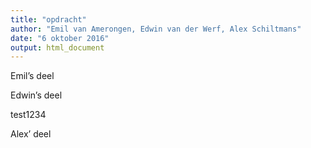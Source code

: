 ```yaml
---
title: "opdracht"
author: "Emil van Amerongen, Edwin van der Werf, Alex Schiltmans"
date: "6 oktober 2016"
output: html_document
---
```



Emil's deel

















Edwin's deel


test1234









Alex' deel